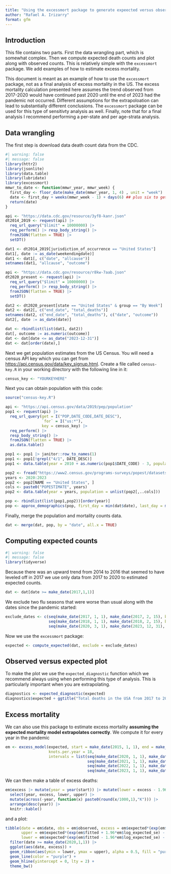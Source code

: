 ```yaml
---
title: "Using the excessmort package to generate expeected versus observed mortality plots"
author: "Rafael A. Irizarry"
format: gfm
---
```


## Introduction

This file contains two parts. First the data wrangling part, which is somewhat complex. Then we compute expected death counts and plot along with observed counts. This is relatively simple with the `excessmort` package. We add examples of how to estimate excess mortality.

:::{.callout-important}
This document is meant as an example of how to use the `excessmort` package, not as a final analysis of excess mortality in the US.
The excess mortality calculation presented here assumes the trend observed from 2017-2020 would have continued past 2020 until the end of 2023 had the pandemic not occurred. Different assumptions for the extrapoloation can lead to substantially different conclusions. The `excessmort` package can be used for this type of sensitivty analysis as well. Finally, note that for a final analysis I recommend performing a per-state and per age-strata analysis.
::::

## Data wrangling

The first step is download data death count data from the CDC.

```r
#| warning: false
#| message: false
library(httr2)
library(jsonlite)
library(data.table)
library(lubridate)
library(excessmort)
mmwr_to_date <- function(mmwr_year, mmwr_week) {
  first_day <- floor_date(make_date(mmwr_year, 1, 4) , unit = "week")
  date <- first_day + weeks(mmwr_week - 1) + days(6) ## plus six to get week_end
  return(date)
}

api <- "https://data.cdc.gov/resource/3yf8-kanr.json"
dt2014_2019 <- request(api) |> 
  req_url_query("$limit" = 10000000) |>
  req_perform() |> resp_body_string() |> 
  fromJSON(flatten = TRUE) |>
  setDT()

dat1 <- dt2014_2019[jurisdiction_of_occurrence == "United States"]
dat1[, date := as_date(weekendingdate)]
dat1 <- dat1[, c("date", "allcause")]
setnames(dat1, "allcause", "outcome")

api <- "https://data.cdc.gov/resource/r8kw-7aab.json"
dt2020_present <- request(api) |> 
  req_url_query("$limit" = 10000000) |>
  req_perform() |> resp_body_string() |> 
  fromJSON(flatten = TRUE) |>
  setDT()

dat2 <- dt2020_present[state == "United States" & group == "By Week"]
dat2 <- dat2[, c("end_date", "total_deaths")]
setnames(dat2, c("end_date", "total_deaths"), c("date", "outcome"))
dat2[, date := as_date(date)]

dat <- rbindlist(list(dat1, dat2))
dat[, outcome := as.numeric(outcome)]
dat <- dat[date <= as_date("2023-12-31")]
dat <- dat[order(date),]
```

Next we get population estimates from the US Census. You will need a census API key which you can get 
from <https://api.census.gov/data/key_signup.html>. Create a file called `census-key.R` in your working directory with the following line in it:

```r
census_key <- "YOURKEYHERE"
```


Next you can obtain population with this code:
```r
source("census-key.R") 

api <- "https://api.census.gov/data/2019/pep/population"
pop1 <- request(api) |>  
  req_url_query(get = I("POP,DATE_CODE,DATE_DESC"), 
                `for` = I("us:*"),
                key = census_key) |>
  req_perform() |>
  resp_body_string() |> 
  fromJSON(flatten = TRUE) |>
  as.data.table()

pop1 <- pop1 |> janitor::row_to_names(1) 
pop1 <- pop1[!grepl("4/1", DATE_DESC)]
pop1 <- data.table(year = 2010 + as.numeric(pop1$DATE_CODE) - 3, population = as.numeric(pop1$POP))

pop2 <- fread("https://www2.census.gov/programs-surveys/popest/datasets/2020-2023/state/totals/NST-EST2023-ALLDATA.csv") 
years <- 2020:2023
pop2 <- pop2[NAME == "United States", ]
cols <- paste0("POPESTIMATE", years)
pop2 <- data.table(year = years, population = unlist(pop2[,..cols]))

pop <- rbindlist(list(pop1,pop2))[order(year)]
pop <- approx_demographics(pop, first_day = min(dat$date), last_day = max(dat$date))
```

Finally, merge the population and mortality counts data.

```r
dat <- merge(dat, pop, by = "date", all.x = TRUE)
```


## Computing expected counts

```r
#| warning: false
#| message: false
library(tidyverse)
```

Because there was an upward trend from 2014 to 2016 that seemed to have leveled off in 2017 we use only data from 2017 to 2020 to estimated expected counts.

```r
dat <- dat[date >= make_date(2017,1,1)]
```

We exclude two flu seasons that were worse than usual along with the dates since the pandemic started:

```r
exclude_dates <- c(seq(make_date(2017, 1, 1), make_date(2017, 2, 15), by = "day"),
                   seq(make_date(2018, 1, 1), make_date(2018, 2, 15), by = "day"),
                   seq(make_date(2020, 3, 1), make_date(2023, 12, 31), by = "day"))
```

Now we use the `excessmort` package:

```r
expected <- compute_expected(dat, exclude = exclude_dates)
```


## Observed versus expected plot

To make the plot we use the `expected_diagnostic` function which we recommend always using when performing this type of analysis. This is particularly important when you are extrapolating.

```r
diagnostics <- expected_diagnostic(expected)
diagnostics$expected + ggtitle("Total deaths in the USA from 2017 to 2023")
```


## Excess mortality 

We can also use this package to estimate excess mortality **assuming the expected mortality model extrapolates correctly**. We compute it for every year in the pandemic

```r
em <- excess_model(expected, start = make_date(2015, 1, 1), end = make_date(2023, 12, 31), exclude = exclude_dates, 
                   knots.per.year = 18, 
                   intervals = list(seq(make_date(2020, 1, 1), make_date(2020, 12, 31), by = "day"),
                                    seq(make_date(2021, 1, 1), make_date(2021, 12, 31), by = "day"),
                                    seq(make_date(2022, 1, 1), make_date(2022, 12, 31), by = "day"),
                                    seq(make_date(2023, 1, 1), make_date(2023, 12, 31), by = "day")))

```


We can then make a table of excess deaths:

```r
em$excess |> mutate(year = year(start)) |> mutate(lower = excess - 1.96*sd, upper = excess + 1.96*sd) |>
  select(year, excess, lower, upper) |>
  mutate(across(-year, function(x) paste0(round(x/1000,1),"K"))) |>
  arrange(desc(year)) |>
  knitr::kable()
```


and a plot:

```r
tibble(date = em$date, obs = em$observed, excess = em$expected*(exp(em$fitted) - 1), 
       upper = em$expected*(exp(em$fitted + 1.96*em$log_expected_se) - 1),
       lower = em$expected*(exp(em$fitted - 1.96*em$log_expected_se) - 1)) |>
  filter(date >= make_date(2020,1,1)) |>
  ggplot(aes(date, excess)) +
  geom_ribbon(aes(ymin = lower, ymax = upper), alpha = 0.5, fill = "purple") +
  geom_line(color = "purple") +
  geom_hline(yintercept = 0, lty = 2) +
  theme_bw()
```



